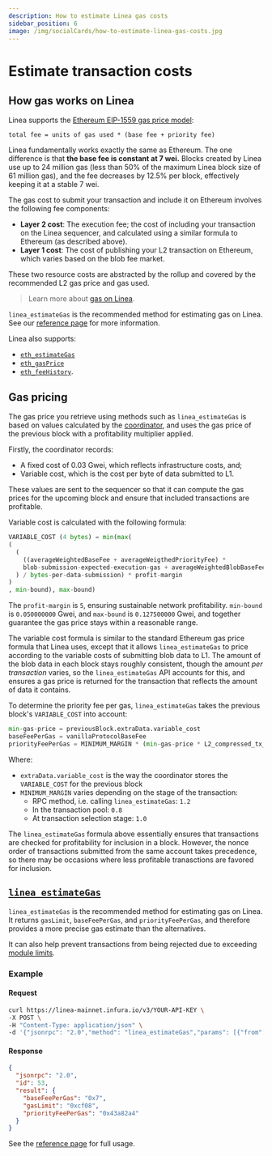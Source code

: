 ```yaml
---
description: How to estimate Linea gas costs
sidebar_position: 6
image: /img/socialCards/how-to-estimate-linea-gas-costs.jpg
---
```



# Estimate transaction costs

## How gas works on Linea

Linea supports the [Ethereum EIP-1559 gas price model](https://ethereum.org/developers/docs/gas):
```
total fee = units of gas used * (base fee + priority fee)
```

Linea fundamentally works exactly the same as Ethereum. The one difference is that **the base fee 
is constant at 7 wei.** Blocks created by Linea use up to 24 million gas (less than 50% of the 
maximum Linea block size of 61 million gas), and the fee decreases by 12.5% per block, effectively 
keeping it at a stable 7 wei.

The gas cost to submit your transaction and include it on Ethereum involves the following fee 
components:

- **Layer 2 cost**: The execution fee; the cost of including your transaction on the Linea 
  sequencer, and calculated using a similar formula to Ethereum (as described above). 
- **Layer 1 cost**: The cost of publishing your L2 transaction on Ethereum, which varies 
  based on the blob fee market.

These two resource costs are abstracted by the rollup and covered by the recommended L2 gas price
and gas used.

> Learn more about [gas on Linea](./gas-on-linea.mdx).

`linea_estimateGas` is the recommended method for estimating gas on Linea. See our 
[reference page](../../reference/api/linea-estimategas.mdx) for more information. 

Linea also supports:
- [`eth_estimateGas`](https://docs.infura.io/api/networks/linea/json-rpc-methods/eth_estimategas)
- [`eth_gasPrice`](https://docs.infura.io/api/networks/linea/json-rpc-methods/eth_gasprice)
- [`eth_feeHistory`](https://docs.infura.io/api/networks/linea/json-rpc-methods/eth_feehistory).

## Gas pricing

The gas price you retrieve using methods such as `linea_estimateGas` is based on values calculated
by the [coordinator](../../../architecture/stack/coordinator/index.mdx), and uses the gas price of 
the previous block with a profitability multiplier applied.

Firstly, the coordinator records:
- A fixed cost of 0.03 Gwei, which reflects infrastructure costs, and;
- Variable cost, which is the cost per byte of data submitted to L1. 

These values are sent to the sequencer so that it can compute the gas prices for the upcoming 
block and ensure that included transactions are profitable.

Variable cost is calculated with the following formula:

```python
VARIABLE_COST (4 bytes) = min(max(
(
  (
    ((averageWeightedBaseFee + averageWeigthedPriorityFee) * 
    blob-submission-expected-execution-gas + averageWeightedBlobBaseFee * expected-blob-gas
  ) / bytes-per-data-submission) * profit-margin
)
, min-bound), max-bound)
```

The `profit-margin` is `5`, ensuring sustainable network profitability. `min-bound` is `0.050000000` 
Gwei, and `max-bound` is `0.127500000` Gwei, and together guarantee the gas price stays within a 
reasonable range.

The variable cost formula is similar to the standard Ethereum gas price formula that Linea uses, 
except that it allows `linea_estimateGas` to price according to the variable costs of submitting 
blob data to L1. The amount of the blob data in each block stays roughly consistent, though the 
amount _per transaction_ varies, so the `linea_estimateGas` API accounts for this, and ensures a 
gas price is returned for the transaction that reflects the amount of data it contains. 

To determine the priority fee per gas, `linea_estimateGas` takes the previous block's `VARIABLE_COST` 
into account:
```python
min-gas-price = previousBlock.extraData.variable_cost
baseFeePerGas = vanillaProtocolBaseFee
priorityFeePerGas = MINIMUM_MARGIN * (min-gas-price * L2_compressed_tx_size_in_bytes / L2_tx_gas_used + extraData.fixed_cost)
```

Where:
- `extraData.variable_cost` is the way the coordinator stores the `VARIABLE_COST` for the previous 
block
- `MINIMUM_MARGIN` varies depending on the stage of the transaction:
  - RPC method, i.e. calling `linea_estimateGas`: `1.2`
  - In the transaction pool: `0.8`
  - At transaction selection stage: `1.0`

The `linea_estimateGas` formula above essentially ensures that transactions are checked for 
profitability for inclusion in a block. However, the nonce order of transactions submitted from the 
same account takes precedence, so there may be occasions where less profitable tranasctions are 
favored for inclusion. 

## [`linea_estimateGas`](../../reference/api/linea-estimategas.mdx)

`linea_estimateGas` is the recommended method for estimating gas on Linea. It returns `gasLimit`, 
`baseFeePerGas`, and `priorityFeePerGas`, and therefore provides a more precise gas estimate than 
the alternatives.

It can also help prevent transactions from being rejected due to exceeding [module limits](../../../architecture/stack/trace-expansion-proving/prover-limits.mdx).

### Example

#### Request

```bash
curl https://linea-mainnet.infura.io/v3/YOUR-API-KEY \
-X POST \
-H "Content-Type: application/json" \
-d '{"jsonrpc": "2.0","method": "linea_estimateGas","params": [{"from": "0x971e727e956690b9957be6d51Ec16E73AcAC83A7","gas":"0x21000"}],"id": 53}'
```

#### Response

```JSON
{
  "jsonrpc": "2.0",
  "id": 53,
  "result": {
    "baseFeePerGas": "0x7",
    "gasLimit": "0xcf08",
    "priorityFeePerGas": "0x43a82a4"
  }
}
```

See the [reference page](../../reference/api/linea-estimategas.mdx) for full usage.
